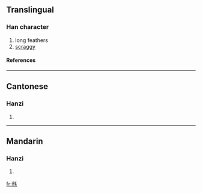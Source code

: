 {{see|毿}}

==Translingual==
===Han character===
{{Han char|rn=82|rad=毛|as=08|sn=12|four=|canj=戈竹竹手山 (IHHQU), X戈竹竹手 (XIHHQ)}}
# long feathers
# [[scraggy]]
====References====
{{Han ref|kx=0594.261|hdz=32001.070|uh=6BF5|ud=27637}}

----
==Cantonese==
===Hanzi===
{{yue-hanzi|jyut=|y=saam1}}
# {{defn|Cantonese}}

----
==Mandarin==
===Hanzi===
{{cmn-hanzi|tra=毿|pin=[[sān]] (san1)|wg=san<sup>1</sup>}}
# {{defn|Mandarin}}

[[fr:毵]]